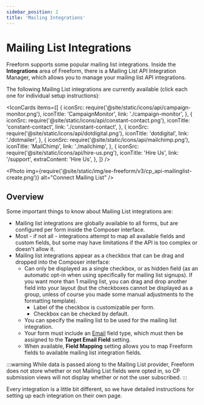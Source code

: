```yaml
---
sidebar_position: 2
title: 'Mailing Integrations'
---
```



# Mailing List Integrations

Freeform supports some popular mailing list integrations. Inside the **Integrations** area of Freeform, there is a Mailing List API Integration Manager, which allows you to manage your mailing list API integrations.

The following Mailing List integrations are currently available (click each one for individual setup instructions):

<IconCards
  items={[
    {
      iconSrc: require('@site/static/icons/api/campaign-monitor.png'),
      iconTitle: 'CampaignMonitor',
      link: './campaign-monitor',
    },
    {
      iconSrc: require('@site/static/icons/api/constant-contact.png'),
      iconTitle: 'constant-contact',
      link: './constant-contact',
    },
    {
      iconSrc: require('@site/static/icons/api/dotdigital.png'),
      iconTitle: 'dotdigital',
      link: './dotmailer',
    },
    {
      iconSrc: require('@site/static/icons/api/mailchimp.png'),
      iconTitle: 'MailChimp',
      link: './mailchimp',
    },
    {
      iconSrc: require('@site/static/icons/api/hire-us.png'),
      iconTitle: 'Hire Us',
      link: '/support',
      extraContent: 'Hire Us',
    },
  ]}
/>

<Photo
  img={require('@site/static/img/ee-freeform/v3/cp_api-mailinglist-create.png')}
  alt="Connect Mailing List"
/>

## Overview

Some important things to know about Mailing List integrations are:

- Mailing list integrations are globally available to all forms, but are configured per form inside the Composer interface.
- Most - if not all - integrations attempt to map all available fields and custom fields, but some may have limitations if the API is too complex or doesn't allow it.
- Mailing list integrations appear as a checkbox that can be drag and dropped into the Composer interface:
  - Can only be displayed as a single checkbox, or as hidden field (as an automatic opt-in when using specifically for mailing list signups). If you want more than 1 mailing list, you can drag and drop another field into your layout (but the checkboxes cannot be displayed as a group, unless of course you made some manual adjustments to the formatting template).
    - Label of the checkbox is customizable per form.
    - Checkbox can be checked by default.
  - You can specify the mailing list to be used for the mailing list integration.
  - Your form must include an [Email](../../forms/fields-field-types.mdx#fields-email) field type, which must then be assigned to the **Target Email Field** setting.
  - When available, **Field Mapping** setting allows you to map Freeform fields to available mailing list integration fields.

:::warning
While data is passed along to the Mailing List provider, Freeform does not store whether or not Mailing List fields were opted in, so CP submission views will not display whether or not the user subscribed.
:::

Every integration is a little bit different, so we have detailed instructions for setting up each integration on their own page.
